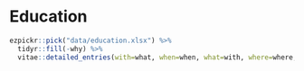# Education

```r
ezpickr::pick("data/education.xlsx") %>%
  tidyr::fill(-why) %>%
  vitae::detailed_entries(with=what, when=when, what=with, where=where, why=why)
```
